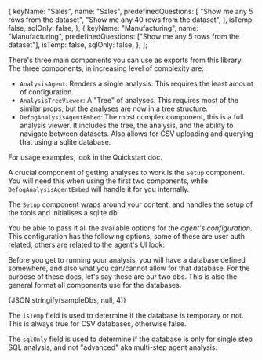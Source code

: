 
  {
    keyName: "Sales",
    name: "Sales",
    predefinedQuestions: [
      "Show me any 5 rows from the dataset",
      "Show me any 40 rows from the dataset",
    ],
    isTemp: false,
    sqlOnly: false,
  },
  {
    keyName: "Manufacturing",
    name: "Manufacturing",
    predefinedQuestions: ["Show me any 5 rows from the dataset"],
    isTemp: false,
    sqlOnly: false,
  },
];

There's three main components you can use as exports from this library. The three components, in increasing level of complexity are:

- `AnalysisAgent`: Renders a single analysis. This requires the least amount of configuration.
- `AnalysisTreeViewer`: A "Tree" of analyses. This requires most of the similar props, but the analyses are now in a tree structure.
- `DefogAnalysisAgentEmbed`: The most complex component, this is a full analysis viewer. It includes the tree, the analysis, and the ability to navigate between datasets. Also allows for CSV uploading and querying that using a sqlite database.

For usage examples, look in the Quickstart doc.

A crucial component of getting analyses to work is the `Setup` component. You will need this when using the first two components, while `DefogAnalysisAgentEmbed` will handle it for you internally.

The `Setup` component wraps around your content, and handles the setup of the tools and initialises a sqlite db.

You be able to pass it all the available options for the _agent's configuration_. This configuration has the following options, some of these are user auth related, others are related to the agent's UI look:

<ConfigTable />

Before you get to running your analysis, you will have a database defined somewhere, and also what you can/cannot allow for that database. For the purpose of these docs, let's say these are our two dbs. This is also the general format all components use for the databases.

<div className="text-gray-500 whitespace-pre !text-sm !font-mono !my-4 !p-2 bg-gray-50">
  {JSON.stringify(sampleDbs, null, 4)}
</div>

The `isTemp` field is used to determine if the database is temporary or not. This is always true for CSV databases, otherwise false.

The `sqlOnly` field is used to determine if the database is only for single step SQL analysis, and not "advanced" aka multi-step agent analysis.
